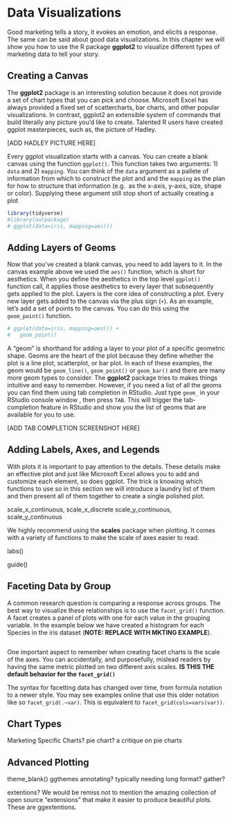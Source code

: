 # Data Visualizations {#dataviz}

Good marketing tells a story, it evokes an emotion, and elicits a response. The same 
can be said about good data visualizations. In this chapter we will show you how 
to use the R package **ggplot2** to visualize different types of marketing data to 
tell your story.

## Creating a Canvas

The **ggplot2** package is an interesting solution because it does not provide a set of 
chart types that you can pick and choose. Microsoft Excel has always provided a 
fixed set of scattercharts, bar charts, and other popular visualizations. 
In contrast, ggplot2 an extensible system of commands that build literally any 
picture you'd like to create. Talented R users have created ggplot masterpieces, 
such as, the picture of Hadley. 

[ADD HADLEY PICTURE HERE]

Every ggplot visualization starts with a canvas. You can create a blank canvas using the 
function `ggplot()`. This function takes two arguments: 1) `data` and 2) `mapping`. 
You can think of the `data` argument as a pallete of information from which to construct 
the plot and and the `mapping` as the plan for how to structure that information (e.g. 
as the x-axis, y-axis, size, shape or color). Supplying these argument still stop 
short of actually creating a plot

```r
library(tidyverse)
#library(ourpackage)
# ggplot(data=iris, mapping=aes())
```

## Adding Layers of Geoms

Now that you've created a blank canvas, you need to add layers to it. In the canvas example 
above we used the `aes()` function, which is short for aesthetics. When you define the 
aesthetics in the top level `ggplot()` function call, it applies those aesthetics to 
every layer that subsequently gets applied to the plot. Layers is the core idea of 
constructing a plot. Every new layer gets added to the canvas via the plus sign 
(`+`). As an example, let's add a set of points to the canvas. You can do this 
using the `geom_point()` function. 

```r
# ggplot(data=iris, mapping=aes()) + 
#   geom_point()
```

A "geom" is shorthand for adding a layer to your plot of a specific geometric shape. 
Geoms are the heart of the plot because they define whether the plot is a line plot, 
scatterplot, or bar plot. In each of these examples, the geom would be `geom_line()`, 
`geom_point()` or `geom_bar()` and there are many more geom types to consider. The 
**ggplot2** package tries to makes things intuitive and easy to remember. However, 
if you need a list of all the geoms you can find them using tab completion in RStudio. 
Just type `geom_` in your RStudio console window , then press `TAB`. This will 
trigger the tab-completion feature in RStudio and show you the list of geoms that 
are available for you to use. 

[ADD TAB COMPLETION SCREENSHOT HERE]

## Adding Labels, Axes, and Legends

With plots it is important to pay attention to the details. These details make an 
effective plot and just like Microsoft Excel allows you to add and customize each 
element, so does ggplot. The trick is knowing which functions to use so in this 
section we will introduce a laundry list of them and then present all of them 
together to create a single polished plot. 

scale_x_continuous, scale_x_discrete
scale_y_continuous, scale_y_continuous

We highly recommend using the **scales** package when plotting. It comes with a variety 
of functions to make the scale of axes easier to read.

labs()

guide()

## Faceting Data by Group

A common research question is comparing a response across groups. The best way to 
visualize these relationships is to use the `facet_grid()` function. A facet 
creates a panel of plots with one for each value in the grouping variable. In the 
example below we have created a histogram for each Species in the iris dataset (**NOTE: 
REPLACE WITH MKTING EXAMPLE**).

```r
```

One important aspect to remember when creating facet charts is the scale of the 
axes. You can accidentally, and purposefully, mislead readers by having the same 
metric plotted on two different axis scales. **IS THIS THE default behavior for the 
`facet_grid()`**

The syntax for facetting data has changed over time, from formula notation to a newer 
style. You may see examples online that use this older notation like so `facet_grid(.~var)`. This is equivalent to `facet_grid(cols=vars(var))`.

## Chart Types

Marketing Specific Charts?
pie chart? a critique on pie charts

## Advanced Plotting

theme_blank()
ggthemes
annotating?
typically needing long format? gather?

extentions?
We would be remiss not to mention the amazing collection of open source "extensions" 
that make it easier to produce beautiful plots. These are ggextentions. 
